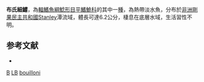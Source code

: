 {{Speciesbox
| taxon = Leptoglanis bouilloni
| binomial_authority = [[Poll|Poll]], 1959
| status = DD
| status_system = IUCN3.1
}}

'''布氏細鱨'''，為[[輻鰭魚綱|輻鰭魚綱]][[鯰形目|鯰形目]][[平鰭鮠科|平鰭鮠科]]的其中一[[種|種]]，為熱帶淡水魚，分布於[[非洲|非洲]][[剛果民主共和國|剛果民主共和國]]Stanley潭流域，體長可達6.2公分，棲息在底層水域，生活習性不明。

==参考文献==
*{{FishBase_species|genus=Leptoglanis|species=bouilloni|year=2014|month=10}}

{{魚類小作品}}

{{Taxonbar}}
[[Category:_1959年描述的鱼类|B]]
[[Category:IUCN红色名录数据缺乏物种|LB]]
[[Category:細鱨屬|bouilloni]]